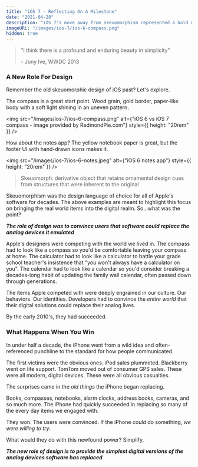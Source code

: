 ```yaml
---
title: "iOS 7 - Reflecting On A Milestone"
date: "2021-04-28"
description: "iOS 7's move away from skeuomorphism represented a bold move to a new era"
imageURL: "/images/ios-7/ios-6-compass.png"
hidden: true
---
```


> "I think there is a profound and enduring beauty in simplicity"
>
> \- Jony Ive, WWDC 2013

### A New Role For Design

Remember the old skeuomorphic design of iOS past? Let's explore.

The compass is a great start point. Wood grain, gold border, paper-like body with a soft light shining in an uneven pattern.

<img
  src="/images/ios-7/ios-6-compass.png"
  alt={"iOS 6 vs iOS 7 compass - image provided by RedmondPie.com"}
  style={{ height: "20rem" }}
/>

How about the notes app? The yellow notebook paper is great, but the footer UI with hand-drawn icons makes it.

<img
  src="/images/ios-7/ios-6-notes.jpeg"
  alt={"iOS 6 notes app"}
  style={{ height: "20rem" }}
/>

> Skeuomorph: derivative object that retains ornamental design cues from structures that were inherent to the original

Skeuomorphism was the design language of choice for all of Apple's software for decades. The above examples are meant to highlight this focus on bringing the real world items into the digital realm. So...what was the point?

**_The role of design was to convince users that software could replace the analog devices it emulated_**

Apple's designers were competing with the world we lived in. The compass had to look like a compass so you'd be comfortable leaving your compass at home. The calculator had to look like a calculator to battle your grade school teacher's insistence that "you won't always have a calculator on you". The calendar had to look like a calendar so you'd consider breaking a decades-long habit of updating the family wall calendar, often passed down through generations.

The items Apple competed with were deeply engrained in our culture. Our behaviors. Our identities. Developers had to convince the _entire world_ that their digital solutions could replace their analog lives.

By the early 2010's, they had succeeded.

### What Happens When You Win

In under half a decade, the iPhone went from a wild idea and often-referenced punchline to the standard for how people communicated.

The first victims were the obvious ones. iPod sales plummeted. Blackberry went on life support. TomTom moved out of consumer GPS sales. These were all modern, digital devices. These were all obvious casualties.

The surprises came in the _old things_ the iPhone began replacing.

Books, compasses, notebooks, alarm clocks, address books, cameras, and so much more. The iPhone had quickly succeeded in replacing so many of the every day items we engaged with.

They won. The users were convinced. If the iPhone _could_ do something, _we were willing to try_.

What would they do with this newfound power? Simplify.

**_The new role of design is to provide the simplest digital versions of the analog devices software has replaced_**

